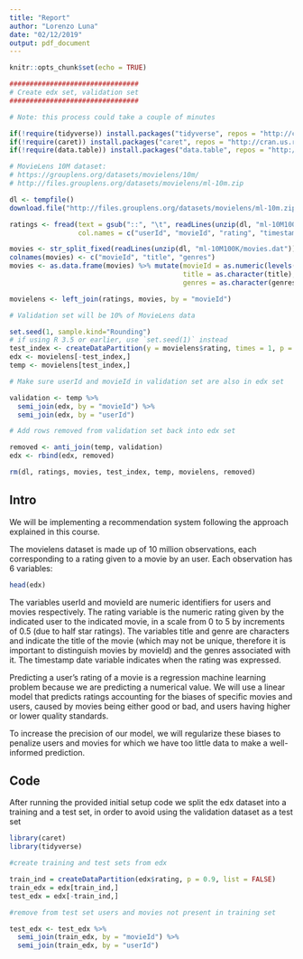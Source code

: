 ```yaml
---
title: "Report"
author: "Lorenzo Luna"
date: "02/12/2019"
output: pdf_document
---
```


```r
knitr::opts_chunk$set(echo = TRUE)
```

```r
################################
# Create edx set, validation set
################################

# Note: this process could take a couple of minutes

if(!require(tidyverse)) install.packages("tidyverse", repos = "http://cran.us.r-project.org")
if(!require(caret)) install.packages("caret", repos = "http://cran.us.r-project.org")
if(!require(data.table)) install.packages("data.table", repos = "http://cran.us.r-project.org")

# MovieLens 10M dataset:
# https://grouplens.org/datasets/movielens/10m/
# http://files.grouplens.org/datasets/movielens/ml-10m.zip

dl <- tempfile()
download.file("http://files.grouplens.org/datasets/movielens/ml-10m.zip", dl)

ratings <- fread(text = gsub("::", "\t", readLines(unzip(dl, "ml-10M100K/ratings.dat"))),
                 col.names = c("userId", "movieId", "rating", "timestamp"))

movies <- str_split_fixed(readLines(unzip(dl, "ml-10M100K/movies.dat")), "\\::", 3)
colnames(movies) <- c("movieId", "title", "genres")
movies <- as.data.frame(movies) %>% mutate(movieId = as.numeric(levels(movieId))[movieId],
                                           title = as.character(title),
                                           genres = as.character(genres))

movielens <- left_join(ratings, movies, by = "movieId")

# Validation set will be 10% of MovieLens data

set.seed(1, sample.kind="Rounding")
# if using R 3.5 or earlier, use `set.seed(1)` instead
test_index <- createDataPartition(y = movielens$rating, times = 1, p = 0.1, list = FALSE)
edx <- movielens[-test_index,]
temp <- movielens[test_index,]

# Make sure userId and movieId in validation set are also in edx set

validation <- temp %>% 
  semi_join(edx, by = "movieId") %>%
  semi_join(edx, by = "userId")

# Add rows removed from validation set back into edx set

removed <- anti_join(temp, validation)
edx <- rbind(edx, removed)

rm(dl, ratings, movies, test_index, temp, movielens, removed)
```

## Intro

We will be implementing a recommendation system following the approach explained in this course.

The movielens dataset is made up of 10 million observations, each corresponding to a rating given to a movie by an user. Each observation has 6 variables:

```r
head(edx)
```

The variables userId and movieId are numeric identifiers for users and movies respectively. The rating variable is the numeric rating given by the indicated user to the indicated movie, in a scale from 0 to 5 by increments of 0.5 (due to half star ratings). The variables title and genre are characters and indicate the title of the movie (which may not be unique, therefore it is important to distinguish movies by movieId) and the genres associated with it. The timestamp date variable indicates when the rating was expressed.

Predicting a user's rating of a movie is a regression machine learning problem because we are predicting a numerical value. We will use a linear model that predicts ratings accounting for the biases of specific movies and users, caused by movies being either good or bad, and users having higher or lower quality standards.

To increase the precision of our model, we will regularize these biases to penalize users and movies for which we have too little data to make a well-informed prediction.

## Code

After running the provided initial setup code we split the edx dataset into a training and a test set, in order to avoid using the validation dataset as a test set

```r
library(caret)
library(tidyverse)

#create training and test sets from edx

train_ind = createDataPartition(edx$rating, p = 0.9, list = FALSE)
train_edx = edx[train_ind,]
test_edx = edx[-train_ind,]

#remove from test set users and movies not present in training set

test_edx <- test_edx %>% 
  semi_join(train_edx, by = "movieId") %>%
  semi_join(train_edx, by = "userId")
```


